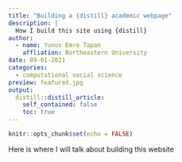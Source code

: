 ```yaml
---
title: "Building a {distill} academic webpage"
description: |
  How I build this site using {distill}
author:
  - name: Yunus Emre Tapan
    affliation: Northeastern University
date: 09-01-2021
categories:
  - computational social science
preview: featured.jpg
output:
  distill::distill_article:
    self_contained: false
    toc: true
---
```



```r
knitr::opts_chunk$set(echo = FALSE)
```

Here is where I will talk about building this website


